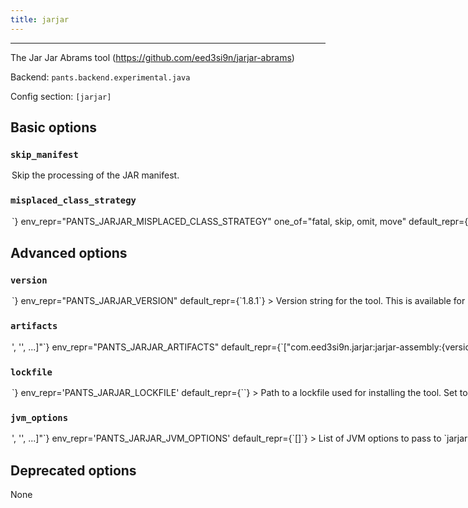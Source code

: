 ```yaml
---
title: jarjar
---
```



---

The Jar Jar Abrams tool (https://github.com/eed3si9n/jarjar-abrams)

Backend: <span className="color--primary">`pants.backend.experimental.java`</span>

Config section: <span className="color--primary">`[jarjar]`</span>

<span className={styles.options}>

## Basic options

### `skip_manifest`

<Option
  cli_repr={`--[no-]jarjar-skip-manifest`}
  env_repr="PANTS_JARJAR_SKIP_MANIFEST"
  default_repr={`False`}
>
  Skip the processing of the JAR manifest.
</Option>

### `misplaced_class_strategy`

<Option
  cli_repr={`--jarjar-misplaced-class-strategy=<MisplacedClassStrategy>`}
  env_repr="PANTS_JARJAR_MISPLACED_CLASS_STRATEGY"
  one_of="fatal, skip, omit, move"
  default_repr={`None`}
>
  The strategy to use when processing class files that are in the wrong package.
</Option>

## Advanced options

### `version`

<Option
  cli_repr={`--jarjar-version=<str>`}
  env_repr="PANTS_JARJAR_VERSION"
  default_repr={`1.8.1`}
>
  Version string for the tool. This is available for substitution in the
  `[jarjar].artifacts` option by including the string `{version}`.
</Option>

### `artifacts`

<Option
  cli_repr={`--jarjar-artifacts="['<str>', '<str>', ...]"`}
  env_repr="PANTS_JARJAR_ARTIFACTS"
  default_repr={`["com.eed3si9n.jarjar:jarjar-assembly:{version}"]`}
>
  Artifact requirements for this tool using specified as either the address of a
  `jvm_artifact` target or, alternatively, as a colon-separated Maven
  coordinates (e.g., group:name:version). For Maven coordinates, the string `
  {version}` version will be substituted with the value of the
  `[jarjar].version` option.
</Option>

### `lockfile`

<Option
  cli_repr={`--jarjar-lockfile=<str>`}
  env_repr='PANTS_JARJAR_LOCKFILE'
  default_repr={`<default>`}
>
Path to a lockfile used for installing the tool.

Set to the string `<default>` to use a lockfile provided by Pants, so long as you have not changed the `--version` option. See https://github.com/pantsbuild/pants/blob/release_2.16.1rc4/src/python/pants/jvm/shading/jarjar.default.lockfile.txt for the default lockfile contents.

To use a custom lockfile, set this option to a file path relative to the build root, then run `scie-pants-linux-x86_64 jvm-generate-lockfiles --resolve=jarjar`.

</Option>

### `jvm_options`

<Option
  cli_repr={`--jarjar-jvm-options="['<str>', '<str>', ...]"`}
  env_repr='PANTS_JARJAR_JVM_OPTIONS'
  default_repr={`[]`}
>
List of JVM options to pass to `jarjar` JVM processes.

Options set here will be added to those set in `[jvm].global_options`. Please check the documentation for the `jvm` subsystem to see what values are accepted here.

</Option>

## Deprecated options

None

</span>

